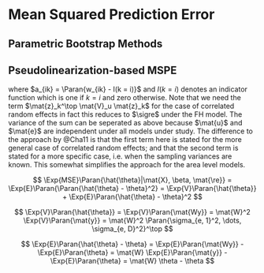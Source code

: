 # Mean Squared Prediction Error

## Parametric Bootstrap Methods

## Pseudolinearization-based MSPE
\label{sec:rfh_mse_pseudo_linear}

\empty{
\begin{align*}
\Exp{V}\Paran{\hat{\theta}_i - \theta_i}
  = & \Exp{V}\Paran{\sum_{k = 1}^n w_{ik} y_k - (\mat{x}_i^\top\pmat\beta + \mat{z}_i^\top\mat{u})} \\
  = & \Exp{V}\Paran{\sum_{k = 1}^n w_{ik} (\mat{z}_k^\top\mat{u} + e_k) - \mat{z}_i^\top\mat{u}} \\
  = & \Exp{V}\Paran{\sum_{k = 1}^n w_{ik} \mat{z}_k^\top\mat{u} + \sum_{k = 1}^n w_{ik} e_k - \mat{z}_i^\top\mat{u}} \\
  = & \Exp{V}\Paran{\sum_{k = 1}^n a_{ik} \mat{z}_k^\top\mat{u} + \sum_{k = 1}^n w_{ik} e_k} \\
  = & \sum_{k = 1}^n a_{ik}^2 \mat{z}_k^\top \mat{V}_u \mat{z}_k + \sum_{k = 1}^n w_{ik}^2 \sigma_{ek}^2
\end{align*}
}where $a_{ik} = \Paran{w_{ik} - I(k = i)}$ and $I(k = i)$ denotes an indicator 
function which is one if $k = i$ and zero otherwise. Note that we need the term 
$\mat{z}_k^\top \mat{V}_u \mat{z}_k$ for the case of correlated random effects
in fact this reduces to $\sigre$ under the FH model. The variance of the sum can
be seperated as above because $\mat{u}$ and $\mat{e}$ are independent under all 
models under study. The difference to the approach by @Cha11 is that the first
term here is stated for the more general case of correlated random effects; and
that the second term is stated for a more specific case, i.e. when the sampling
variances are known. This somewhat simplifies the approach for the area level
models.

$$
  \Exp{MSE}\Paran{\hat{\theta}|\mat{X}, \beta, \mat{\re}}
= \Exp{E}\Paran{\Paran{\hat{\theta} - \theta}^2}
= \Exp{V}\Paran{\hat{\theta}} + \Exp{E}\Paran{\hat{\theta} - \theta}^2
$$

  $$
  \Exp{V}\Paran{\hat{\theta}}
= \Exp{V}\Paran{\mat{Wy}}
= \mat{W}^2 \Exp{V}\Paran{\mat{y}}
= \mat{W}^2 \Paran{\sigma_{e, 1}^2, \dots, \sigma_{e, D}^2}^\top
$$

  $$
  \Exp{E}\Paran{\hat{\theta} - \theta}
= \Exp{E}\Paran{\mat{Wy}} - \Exp{E}\Paran{\theta}
= \mat{W} \Exp{E}\Paran{\mat{y}} - \Exp{E}\Paran{\theta}
= \mat{W} \theta - \theta
$$


